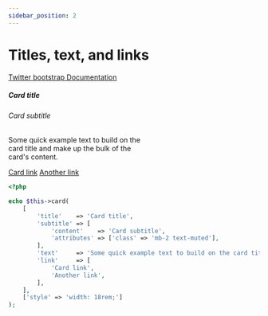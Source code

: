 ```yaml
---
sidebar_position: 2
---
```



# Titles, text, and links

[Twitter bootstrap Documentation](https://getbootstrap.com/docs/4.5/components/card/#titles-text-and-links)

<Tabs>
<TabItem value="result" label="Result" default><HtmlCode bootstrapVersion="4.5"><div class="card" style="width: 18rem;">
    <div class="card-body">
        <h5 class="card-title">Card title</h5>
        <h6 class="card-subtitle mb-2 text-muted">Card subtitle</h6>
        <p class="card-text">Some quick example text to build on the card title and make up the bulk of the card's content.</p>
        <a class="card-link" href="#">Card link</a>
        <a class="card-link" href="#">Another link</a>
    </div>
</div></HtmlCode></TabItem>
<TabItem value="source" label="Source">

```php
<?php

echo $this->card(
    [
        'title'    => 'Card title',
        'subtitle' => [
            'content'    => 'Card subtitle',
            'attributes' => ['class' => 'mb-2 text-muted'],
        ],
        'text'     => 'Some quick example text to build on the card title '.'and make up the bulk of the card\'s content.',
        'link'     => [
            'Card link',
            'Another link',
        ],
    ],
    ['style' => 'width: 18rem;']
);

```

</TabItem>
</Tabs>
